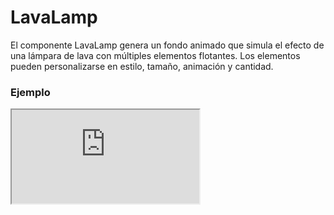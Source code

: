
# LavaLamp

El componente LavaLamp genera un fondo animado que simula el efecto de una lámpara de lava con múltiples elementos flotantes. Los elementos pueden personalizarse en estilo, tamaño, animación y cantidad.

### Ejemplo

<Iframe src="https://fenextjs-component-storybook.vercel.app/iframe.html?args=&id=lavalamp-lavalamp--index&viewMode=story" />

### Importacion

Para importar el componente LavaLamp, se puede hacer desde fenextjs

```tsx copy
import { LavaLamp } from "fenextjs";
```

### Parametros

| Parametro | Tipo | Requerido | Default | Descripcion |
| --------- | ---- | --------- | ------- | ----------- |
| nItems | number | no | 20 | Número de elementos flotantes en la lámpara de lava. |
| styles | CSSProperties | no | \{
                width: "100%",
                height: "500px",
                background: "linear-gradient(45deg,var(--fenext-color-blue) 0%,var(--fenext-color-teal) 100%)"
            \} | Estilos generales aplicados al contenedor de la lámpara de lava. |
| stylesElement | LavaLampStylesElement[] | no | [
                \{
                    width: "150px",
                    aspectRatio: "2/1.5",
                    borderRadius: "30% 70% 70% 30% / 68% 30% 70% 32% ",
                    background: "linear-gradient(45deg,var(--fenext-color-blue) 0%,var(--fenext-color-teal) 100%)",
                    animationTimingFunction: "ease",
                \},
                \{
                    width: "100px",
                    aspectRatio: "1 / 1",
                    borderRadius: "30% 70% 44% 56% / 23% 46% 54% 77% ",
                    background: "linear-gradient(75deg,var(--fenext-color-info) 0%,var(--fenext-color-indigo) 100%)",
                    animationTimingFunction: "ease-out",
                \},
                \{
                    width: "100px",
                    aspectRatio: "1 / 1",
                    borderRadius: "87% 13% 65% 35% / 46% 46% 54% 54% ",
                    background: "linear-gradient(135deg,var(--fenext-color-cyan) 0%,var(--fenext-color-purple) 100%)",
                    animationTimingFunction: "linear",
                \},
            ] | Estilos aplicados a los elementos individuales flotantes en la lámpara de lava. |
| ranges | LavaLampRangeStylesProps | no | \{\} | Propiedades de rango aleatorio para determinar el movimiento, escala y posición de los elementos. |
| className | string | no | '' | Clase CSS adicional para personalizar el contenedor del componente. |

### Storybook

Para ver el storybook del componente lo puede hacer con este [link](https://fenextjs-component-storybook.vercel.app/?path=/story/lavalamp-lavalamp--index)

### Usos

- Uso básico

```tsx copy
<LavaLamp />
```

- Con estilos personalizados

```tsx copy
<LavaLamp styles={{ width: '80%', height: '600px' }} />
```

- Con elementos personalizados

```tsx copy
<LavaLamp stylesElement={[{ width: '200px', background: 'red' }]} />
```

